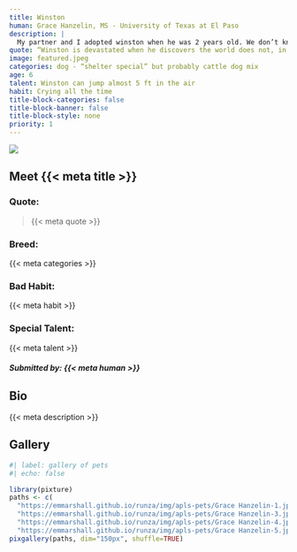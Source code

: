```yaml
---
title: Winston
human: Grace Hanzelin, MS - University of Texas at El Paso
description: |
  My partner and I adopted winston when he was 2 years old. We don’t know much about what he was doing before we adopted him, but we know he was a stray dog found in Missouri. He is absolutely perfect, and by that I mean he is a complete anxious disaster but we love him more than anything. 
quote: “Winston is devastated when he discovers the world does not, in fact, revolve around him”
image: featured.jpeg
categories: dog - “shelter special” but probably cattle dog mix
age: 6 
talent: Winston can jump almost 5 ft in the air 
habit: Crying all the time 
title-block-categories: false
title-block-banner: false
title-block-style: none
priority: 1
---
```


::: grid
::: {#about-pet-text .g-col-12 .g-col-md-6}
![](featured.jpeg)
:::

::: {.g-col-12 .g-col-md-6}
::: {simple-info}
# Meet {{< meta title >}}

### Quote:

> {{< meta quote >}}

### Breed:

{{< meta categories >}}

### Bad Habit:

{{< meta habit >}}

### Special Talent:

{{< meta talent >}}
:::
:::
:::

##### Submitted by: {{< meta human >}}

## Bio

{{< meta description >}}

## Gallery

```r
#| label: gallery of pets
#| echo: false

library(pixture)
paths <- c(
  "https://emmarshall.github.io/runza/img/apls-pets/Grace Hanzelin-1.jpeg",
  "https://emmarshall.github.io/runza/img/apls-pets/Grace Hanzelin-3.jpeg",
  "https://emmarshall.github.io/runza/img/apls-pets/Grace Hanzelin-4.jpeg",
  "https://emmarshall.github.io/runza/img/apls-pets/Grace Hanzelin-5.jpeg") 
pixgallery(paths, dim="150px", shuffle=TRUE)

```

